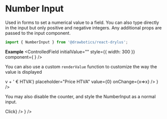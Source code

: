 


# Number Input
Used in forms to set a numerical value to a field. You can also type directly in the input but only positive and negative integers. Any additional props are passed to the input component.
```jsx
import { NumberInput } from '@drawbotics/react-drylus';
```

__Example__
<Playground component={NumberInput}>
  <ControlledField initialValue="" style={{ width: 300 }} component={
    <NumberInput placeholder="Number of things" value="" />
  } />
</Playground>


You can also use a custom `renderValue` function to customize the way the value is displayed

<Playground>
  <ControlledField initialValue="" style={{ width: 300 }} component={
    <NumberInput
      renderValue={(v) => v + ' € HTVA'}
      placeholder="Price HTVA"
      value={0}
      onChange={x=>x} />
  } />
</Playground>


You may also disable the counter, and style the NumberInput as a normal input.

<Playground>
  <ControlledField initialValue="" style={{ width: 300 }} component={
    <NumberInput
      withCounter={false}
      leading="$"
      placeholder="Price of things"
      value=""
      trailing={<Button category={Category.INFO}>Click</Button>} />
  } />
</Playground>
